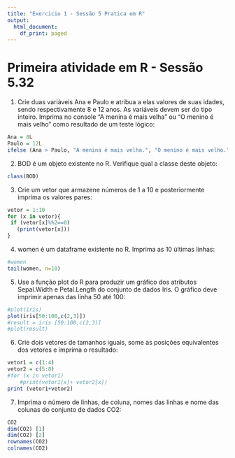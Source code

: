 ```yaml
---
title: "Exercicio 1 - Sessão 5 Pratica em R"
output:
  html_document:
    df_print: paged
---
```


# Primeira atividade em R - Sessão 5.32

1.  Crie duas variáveis Ana e Paulo e atribua a elas valores de suas idades, sendo respectivamente 8 e 12 anos. As variáveis devem ser do tipo inteiro. Imprima no console "A menina é mais velha" ou "O menino é mais velho" como resultado de um teste lógico:

```r
Ana = 8L
Paulo = 12L
ifelse (Ana > Paulo, "A menina é mais velha.", "O menino é mais velho.")
```

2.  BOD é um objeto existente no R. Verifique qual a classe deste objeto:

```r
class(BOD)
```

3.  Crie um vetor que armazene números de 1 a 10 e posteriormente imprima os valores pares:

```r
vetor = 1:10
for (x in vetor){
 if (vetor[x]%%2==0)
   (print(vetor[x]))
}
```

4.  women é um dataframe existente no R. Imprima as 10 últimas linhas:

```r
#women
tail(women, n=10)
```

5.  Use a função plot do R para produzir um gráfico dos atributos Sepal.Width e Petal.Length do conjunto de dados Iris. O gráfico deve imprimir apenas das linha 50 até 100:

```r
#plot(iris)
plot(iris[50:100,c(2,3)])
#result = iris [50:100,c(2,3)]
#plot(result)
```

6.  Crie dois vetores de tamanhos iguais, some as posições equivalentes dos vetores e imprima o resultado:

```r
vetor1 = c(1:4)
vetor2 = c(5:8)
#for (x in vetor1)
    #print(vetor1[x]+ vetor2[x])
print (vetor1+vetor2)
```

7.  Imprima o número de linhas, de coluna, nomes das linhas e nome das colunas do conjunto de dados CO2:

```r
CO2
dim(CO2) [1]
dim(CO2) [2]
rownames(CO2)
colnames(CO2)
```
